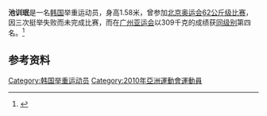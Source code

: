 '''池训珉'''{{BD|1984年|3月26日}}是一名[[韩国|韩国]]举重运动员，身高1.58米，曾参加[[2008年夏季奥林匹克运动会|北京奥运会]][[2008年夏季奧林匹克运动会举重比赛－男子62公斤级|62公斤级比赛]]，因三次挺举失败而未完成比赛，而在[[广州亚运会|广州亚运会]]以309千克的成绩获[[2010年亚洲运动会举重比赛_-_男子62公斤级|同级别]]第四名。<ref>{{cite web|url=http://www.gz2010.cn/info/CHN_CHN/ZB/ZBB101A_WL@@@@@@@@@@@@@@@CHN_number=242356.html | language=zh-hans | title=池训珉 - 简历  |publisher=2010年广州亚运会官方网站 |accessdate=2010-11-27 }}</ref>
==参考资料==
<references />

[[Category:韩国举重运动员|Category:韩国举重运动员]]
[[Category:2010年亞洲運動會運動員|Category:2010年亞洲運動會運動員]]
